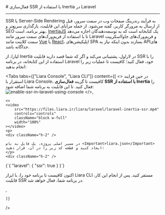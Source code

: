 

<Layout>
<Head>
<title>مستندات فعال‌سازی SSR با Inertia در Laravel - لیارا</title>
</Head>
# فعال‌سازی SSR با استفاده از Inertia در Laravel
<hr className="mb-2" />

SSR یا Server-Side Rendering به فرآیند رندرینگ صفحات وب در سمت سرور، قبل از ارسال به مرورگر کاربر، گفته می‌شود. از جمله مزایای این قابلیت، بارگذاری سریع‌تر و SEO بهتر برنامه، است.
<a href="https://inertiajs.com/" className="text-[#2196f3] ">InertiaJS</a> یک کتابخانه است که به توسعه‌دهندگان اجازه می‌دهد تا با استفاده از فریم‌ورک‌های سمت سرور مانند Laravel و فریم‌ورک‌های جاوااسکریپت سمت کلاینت مانند <a href="/paas/vue/getting-started" className="text-[#2196f3] ">Vue</a> یا <a href="/paas/react/getting-started" className="text-[#2196f3] ">React</a>، اپلیکیشن‌های SPA بسازند بدون اینکه نیاز به APIهای جداگانه باشد.
    <div className="h-2" />

لیارا، از Inertia در لاراول، پشتیبانی می‌کند و اگر که شما قصد دارید قابلیت SSR را با استفاده از این کتابخانه، در برنامه Laravel خود، فعال کنید؛ کافیست تا عملیات زیر را انجام بدهید:

<Tabs 
    tabs={["Liara Console", "Liara CLI"]} 
    content={[
    <>
        در حین فرایند استقرار با Liara Console، کافیست تا گزینه <b>فعال‌سازی SSR با استفاده از Inertia</b> را فعال کنید. تا این قابلیت به برنامه شما اضافه شود:
        <img src="https://files.liara.ir/liara/docs/enable-ssr-in-laravel-using-console.png" alt="enable-ssr-in-laravel-using-console"/>
    </>,
   
    <>
    <video
        src="https://files.liara.ir/liara/laravel/laravel-inertia-ssr.mp4"
        controls="controls"
        className="block w-full"
        width="100%"
    ></video>
    <p>
    <div className="h-2" />

    در مسیر اصلی پروژه، یک فایل به نام <Important>liara.json</Important> ایجاد کنید و قطعه کد زیر را در آن، قرار دهید:
    </p>
    <div className="h-2" />
<div dir='ltr'>
    <Highlight className="config">
        {`{
  "laravel": {
    "ssr": true
  }
}`}
    </Highlight>
</div>
<div className="h-2" />
    <p>
        اکنون کافیست تا برنامه خود را، با ابزار Liara CLI مستقر کنید. پس از انجام این کار، قابلیت SSR در برنامه شما، فعال خواهد شد.
    </p>
    </>,


    ]}
/>


</Layout>